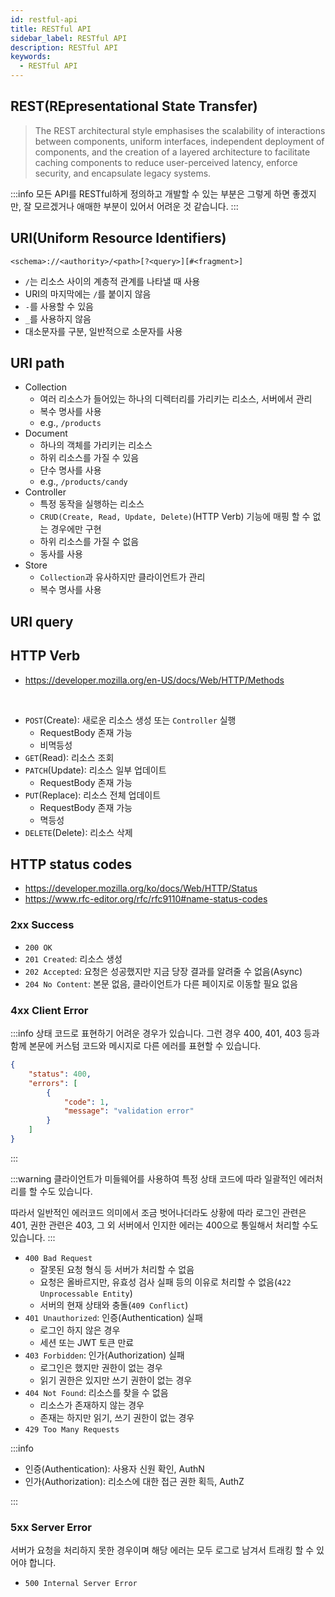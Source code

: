 ```yaml
---
id: restful-api
title: RESTful API
sidebar_label: RESTful API
description: RESTful API
keywords:
  - RESTful API
---
```


## REST(REpresentational State Transfer)

> The REST architectural style emphasises the scalability of interactions between components, uniform interfaces, independent deployment of components, and the creation of a layered architecture to facilitate caching components to reduce user-perceived latency, enforce security, and encapsulate legacy systems.

:::info
모든 API를 RESTful하게 정의하고 개발할 수 있는 부분은 그렇게 하면 좋겠지만, 잘 모르겠거나 애매한 부분이 있어서 어려운 것 같습니다.
:::

## URI(Uniform Resource Identifiers)

`<schema>://<authority>/<path>[?<query>][#<fragment>]`

- `/`는 리소스 사이의 계층적 관계를 나타낼 때 사용
- URI의 마지막에는 `/`를 붙이지 않음
- `-`를 사용할 수 있음
- `_`를 사용하지 않음
- 대소문자를 구분, 일반적으로 소문자를 사용

## URI path

- Collection
  - 여러 리소스가 들어있는 하나의 디렉터리를 가리키는 리소스, 서버에서 관리
  - 복수 명사를 사용
  - e.g., `/products`
- Document
  - 하나의 객체를 가리키는 리소스
  - 하위 리소스를 가질 수 있음
  - 단수 명사를 사용
  - e.g., `/products/candy`
- Controller
  - 특정 동작을 실행하는 리소스
  - `CRUD(Create, Read, Update, Delete)`(HTTP Verb) 기능에 매핑 할 수 없는 경우에만 구현
  - 하위 리소스를 가질 수 없음
  - 동사를 사용
- Store
  - `Collection`과 유사하지만 클라이언트가 관리
  - 복수 명사를 사용

## URI query

## HTTP Verb

- https://developer.mozilla.org/en-US/docs/Web/HTTP/Methods

<br />

- `POST`(Create): 새로운 리소스 생성 또는 `Controller` 실행
  - RequestBody 존재 가능
  - 비멱등성
- `GET`(Read): 리소스 조회
- `PATCH`(Update): 리소스 일부 업데이트
  - RequestBody 존재 가능
- `PUT`(Replace): 리소스 전체 업데이트
  - RequestBody 존재 가능
  - 멱등성
- `DELETE`(Delete): 리소스 삭제

## HTTP status codes

- https://developer.mozilla.org/ko/docs/Web/HTTP/Status
- https://www.rfc-editor.org/rfc/rfc9110#name-status-codes

### 2xx Success

- `200 OK`
- `201 Created`: 리소스 생성
- `202 Accepted`: 요청은 성공했지만 지금 당장 결과를 알려줄 수 없음(Async)
- `204 No Content`: 본문 없음, 클라이언트가 다른 페이지로 이동할 필요 없음

### 4xx Client Error

:::info
상태 코드로 표현하기 어려운 경우가 있습니다. 그런 경우 400, 401, 403 등과 함께 본문에 커스텀 코드와 메시지로 다른 에러를 표현할 수 있습니다.

```json
{
	"status": 400,
	"errors": [
		{
			"code": 1,
			"message": "validation error"
		}
	]
}
```

:::

:::warning
클라이언트가 미들웨어를 사용하여 특정 상태 코드에 따라 일괄적인 에러처리를 할 수도 있습니다.

따라서 일반적인 에러코드 의미에서 조금 벗어나더라도 상황에 따라 로그인 관련은 401, 권한 관련은 403, 그 외 서버에서 인지한 에러는 400으로 통일해서 처리할 수도 있습니다.
:::

- `400 Bad Request`
  - 잘못된 요청 형식 등 서버가 처리할 수 없음
  - 요청은 올바르지만, 유효성 검사 실패 등의 이유로 처리할 수 없음(`422 Unprocessable Entity`)
  - 서버의 현재 상태와 충돌(`409 Conflict`)
- `401 Unauthorized`: 인증(Authentication) 실패
  - 로그인 하지 않은 경우
  - 세션 또는 JWT 토큰 만료
- `403 Forbidden`: 인가(Authorization) 실패
  - 로그인은 했지만 권한이 없는 경우
  - 읽기 권한은 있지만 쓰기 권한이 없는 경우
- `404 Not Found`: 리소스를 찾을 수 없음
  - 리소스가 존재하지 않는 경우
  - 존재는 하지만 읽기, 쓰기 권한이 없는 경우
- `429 Too Many Requests`

:::info

- 인증(Authentication): 사용자 신원 확인, AuthN
- 인가(Authorization): 리소스에 대한 접근 권한 획득, AuthZ

:::

### 5xx Server Error

서버가 요청을 처리하지 못한 경우이며 해당 에러는 모두 로그로 남겨서 트래킹 할 수 있어야 합니다.

- `500 Internal Server Error`
